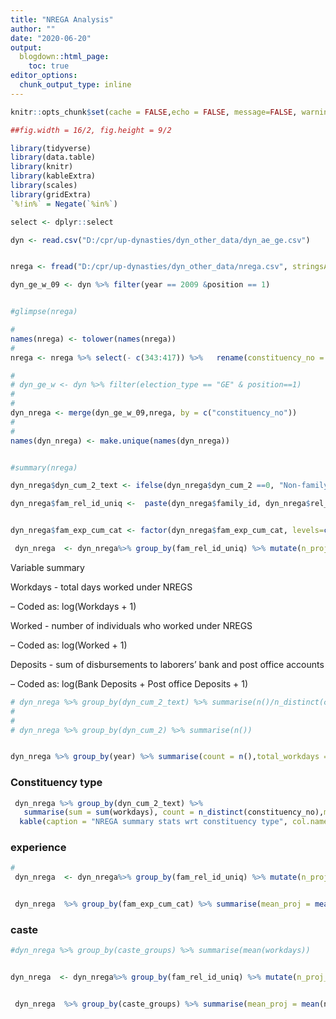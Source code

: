 ```yaml
---
title: "NREGA Analysis"
author: ""
date: "2020-06-20"
output:
  blogdown::html_page:
    toc: true
editor_options: 
  chunk_output_type: inline
---
```


```r

knitr::opts_chunk$set(cache = FALSE,echo = FALSE, message=FALSE, warning = FALSE)

##fig.width = 16/2, fig.height = 9/2

library(tidyverse)
library(data.table)
library(knitr)
library(kableExtra)
library(scales)
library(gridExtra)
`%!in%` = Negate(`%in%`)

select <- dplyr::select
```


```r


dyn <- read.csv("D:/cpr/up-dynasties/dyn_other_data/dyn_ae_ge.csv")


nrega <- fread("D:/cpr/up-dynasties/dyn_other_data/nrega.csv", stringsAsFactors = FALSE)

dyn_ge_w_09 <- dyn %>% filter(year == 2009 &position == 1)


#glimpse(nrega)

# 
names(nrega) <- tolower(names(nrega))
# 
nrega <- nrega %>% select(- c(343:417)) %>%   rename(constituency_no = `pc no`) %>%select(constituency_no,worked, workdays,workdays_jc,disbursed_all,ratio) 

# 
# dyn_ge_w <- dyn %>% filter(election_type == "GE" & position==1)
# 
# 
dyn_nrega <- merge(dyn_ge_w_09,nrega, by = c("constituency_no"))
# 
# 
names(dyn_nrega) <- make.unique(names(dyn_nrega))


#summary(nrega)

dyn_nrega$dyn_cum_2_text <- ifelse(dyn_nrega$dyn_cum_2 ==0, "Non-family","Family")

dyn_nrega$fam_rel_id_uniq <-  paste(dyn_nrega$family_id, dyn_nrega$rel_id_uniq,sep = "")


dyn_nrega$fam_exp_cum_cat <- factor(dyn_nrega$fam_exp_cum_cat, levels=c("[0,1)","[1,6)","[6,11)","[11,21)","[21,Inf]"))

 dyn_nrega  <- dyn_nrega%>% group_by(fam_rel_id_uniq) %>% mutate(n_proj_ind = n())
```
Variable summary

Workdays - total days worked under NREGS

– Coded as: log(Workdays + 1)

Worked - number of individuals who worked under NREGS

– Coded as: log(Worked + 1)

 Deposits - sum of disbursements to laborers’ bank and post office accounts
 
– Coded as: log(Bank Deposits + Post office Deposits + 1)


```r

# dyn_nrega %>% group_by(dyn_cum_2_text) %>% summarise(n()/n_distinct(constituency_no))
# 
# 
# dyn_nrega %>% group_by(dyn_cum_2) %>% summarise(n())


dyn_nrega %>% group_by(year) %>% summarise(count = n(),total_workdays =sum(workdays), mean_len_proj = total_workdays/count,proj_con =n()/n_distinct(constituency_no), len_con = sum(workdays)/n_distinct(constituency_no)) %>%  kable(caption = "Summary of NREGA", col.names = c ("Year", "Total number of projects","Total days", "Average days per project","Average number of projects per constituency","Average days per constituency "),digits = 1)%>% kable_styling(bootstrap_options = "striped")

```



### Constituency type

```r


 dyn_nrega %>% group_by(dyn_cum_2_text) %>%
   summarise(sum = sum(workdays), count = n_distinct(constituency_no),mean_proj_con = n()/count, mean_con = sum/count, mean_workers_con = sum(worked)/count, mean_disbursed = sum(disbursed_all)/count) %>% select(dyn_cum_2_text,mean_proj_con, mean_con,,mean_workers_con,mean_disbursed ) %>%
  kable(caption = "NREGA summary stats wrt constituency type", col.names = c("Caste group","Average number of projects", "Average days ",  "Average number of poeple", "Average money disbursed"),digits = 1)%>% kable_styling(bootstrap_options = "striped")

```




### experience

```r



# 
 dyn_nrega  <- dyn_nrega%>% group_by(fam_rel_id_uniq) %>% mutate(n_proj_ind = n())


 dyn_nrega  %>% group_by(fam_exp_cum_cat) %>% summarise(mean_proj = mean(n_proj_ind), mean_rd_len =sum(workdays)/n_distinct(fam_rel_id_uniq),mean_workers_con = sum(worked)/n_distinct(fam_rel_id_uniq),mean_disbursed = sum(disbursed_all)/n_distinct(fam_rel_id_uniq)) %>%  kable(caption = "NREGA road stats wrt to experience categories", col.names = c("Experience category", "Average number of projects",  "Average days ",  "Average number of poeple", "Average money disbursed"), digits = 0) %>% kable_styling(bootstrap_options = "striped")
```

### caste

```r
#dyn_nrega %>% group_by(caste_groups) %>% summarise(mean(workdays))


dyn_nrega  <- dyn_nrega%>% group_by(fam_rel_id_uniq) %>% mutate(n_proj_ind = n())


 dyn_nrega  %>% group_by(caste_groups) %>% summarise(mean_proj = mean(n_proj_ind), mean_rd_len =sum(workdays)/n_distinct(fam_rel_id_uniq),mean_workers_con = sum(worked)/n_distinct(fam_rel_id_uniq),mean_disbursed = sum(disbursed_all)/n_distinct(fam_rel_id_uniq)) %>% arrange(-mean_proj) %>% kable(caption = "NREGA road stats wrt to caste groups", col.names = c("Caste group", "Average number of projects",  "Average days ",  "Average number of poeple", "Average money disbursed"), digits = 0) %>% kable_styling(bootstrap_options = "striped")





```












